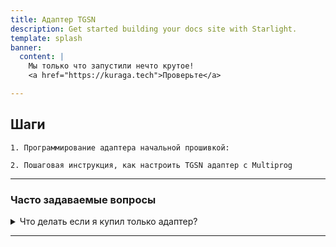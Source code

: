 ```yaml
---
title: Адаптер TGSN
description: Get started building your docs site with Starlight.
template: splash
banner:
  content: |
    Мы только что запустили нечто крутое!
    <a href="https://kuraga.tech">Проверьте</a>

---
```




## Шаги
<Steps>

	1. Программирование адаптера начальной прошивкой:

	2. Пошаговая инструкция, как настроить TGSN адаптер c Multiprog

</Steps>

---
### Часто задаваемые вопросы
<details>
<summary>Что делать если я купил только адаптер?</summary>

Здесь мне попробуем ответить на часто задаваемые вопросы.

</details>

---

<CardGrid>
	<LinkCard
  		title="Инструкции"
  		href="/reference/example"
	/>
	<LinkCard
  		title="Вопросы"
  		href="/guides/example"
	/>
</CardGrid>